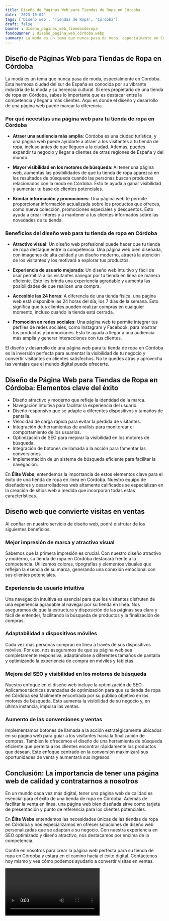```yaml
---
title: Diseño de Páginas Web para Tiendas de Ropa en Córdoba
date: '2023-10-04'
tags: ['Diseño web', 'Tiendas de Ropa', 'Córdoba']
draft: false
banner : diseño_paginas_web_tiendasderopa
fondoBanner : diseño_pagina_web_córdoba.webp
summary: La moda es un tema que nunca pasa de moda, especialmente en Córdoba. Esta hermosa ciudad del sur de España es conocida por su vibrante industria de la moda y su herencia cultural. Si eres propietario de una tienda de ropa en Córdoba, sabes lo importante que es destacar entre la competencia y llegar a más clientes. Aquí es donde el diseño y desarrollo de una página web puede marcar la diferencia.
---
```


## Diseño de Páginas Web para Tiendas de Ropa en Córdoba

La moda es un tema que nunca pasa de moda, especialmente en Córdoba. Esta hermosa ciudad del sur de España es conocida por su vibrante industria de la moda y su herencia cultural. Si eres propietario de una tienda de ropa en Córdoba, sabes lo importante que es destacar entre la competencia y llegar a más clientes. Aquí es donde el diseño y desarrollo de una página web puede marcar la diferencia.

### Por qué necesitas una página web para tu tienda de ropa en Córdoba

- **Atraer una audiencia más amplia**: Córdoba es una ciudad turística, y una página web puede ayudarte a atraer a los visitantes a tu tienda de ropa, incluso antes de que lleguen a la ciudad. Además, puedes expandir tu negocio y llegar a clientes de otras regiones de España y del mundo.

- **Mayor visibilidad en los motores de búsqueda**: Al tener una página web, aumentas las posibilidades de que tu tienda de ropa aparezca en los resultados de búsqueda cuando las personas buscan productos relacionados con la moda en Córdoba. Esto te ayuda a ganar visibilidad y aumentar tu base de clientes potenciales.

- **Brindar información y promociones**: Una página web te permite proporcionar información actualizada sobre los productos que ofreces, como nueva colección, promociones especiales y descuentos. Esto ayuda a crear interés y a mantener a tus clientes informados sobre las novedades de tu tienda.

### Beneficios del diseño web para tu tienda de ropa en Córdoba

- **Atractivo visual**: Un diseño web profesional puede hacer que tu tienda de ropa destaque entre la competencia. Una página web bien diseñada, con imágenes de alta calidad y un diseño moderno, atraerá la atención de los visitantes y los motivará a explorar tus productos.

- **Experiencia de usuario mejorada**: Un diseño web intuitivo y fácil de usar permitirá a los visitantes navegar por tu tienda en línea de manera eficiente. Esto les brinda una experiencia agradable y aumenta las posibilidades de que realicen una compra.

- **Accesible las 24 horas**: A diferencia de una tienda física, una página web está disponible las 24 horas del día, los 7 días de la semana. Esto significa que tus clientes pueden realizar compras en cualquier momento, incluso cuando la tienda está cerrada. 

- **Promoción en redes sociales**: Una página web te permite integrar tus perfiles de redes sociales, como Instagram y Facebook, para mostrar tus productos y promociones. Esto te ayuda a llegar a una audiencia más amplia y generar interacciones con tus clientes.

El diseño y desarrollo de una página web para tu tienda de ropa en Córdoba es la inversión perfecta para aumentar la visibilidad de tu negocio y convertir visitantes en clientes satisfechos. No te quedes atrás y aprovecha las ventajas que el mundo digital puede ofrecerte.

<GifSeo />

<Cta />

## Diseño de Página Web para Tiendas de Ropa en Córdoba: Elementos clave del éxito

- Diseño atractivo y moderno que refleje la identidad de la marca.
- Navegación intuitiva para facilitar la experiencia del usuario.
- Diseño responsivo que se adapte a diferentes dispositivos y tamaños de pantalla.
- Velocidad de carga rápida para evitar la pérdida de visitantes.
- Integración de herramientas de análisis para monitorear el comportamiento de los usuarios.
- Optimización de SEO para mejorar la visibilidad en los motores de búsqueda.
- Integración de botones de llamada a la acción para fomentar las conversiones.
- Implementación de un sistema de búsqueda eficiente para facilitar la navegación.

En **Élite Webs**, entendemos la importancia de estos elementos clave para el éxito de una tienda de ropa en línea en Córdoba. Nuestro equipo de diseñadores y desarrolladores web altamente calificados se especializan en la creación de sitios web a medida que incorporan todas estas características.

## Diseño web que convierte visitas en ventas

Al confiar en nuestro servicio de diseño web, podrá disfrutar de los siguientes beneficios:

### Mejor impresión de marca y atractivo visual

Sabemos que la primera impresión es crucial. Con nuestro diseño atractivo y moderno, su tienda de ropa en Córdoba destacará frente a la competencia. Utilizamos colores, tipografías y elementos visuales que reflejan la esencia de su marca, generando una conexión emocional con sus clientes potenciales.

### Experiencia de usuario intuitiva

Una navegación intuitiva es esencial para que los visitantes disfruten de una experiencia agradable al navegar por su tienda en línea. Nos aseguramos de que la estructura y disposición de las páginas sea clara y fácil de entender, facilitando la búsqueda de productos y la finalización de compras.

### Adaptabilidad a dispositivos móviles

Cada vez más personas compran en línea a través de sus dispositivos móviles. Por eso, nos aseguramos de que su página web sea completamente responsiva, adaptándose a diferentes tamaños de pantalla y optimizando la experiencia de compra en móviles y tabletas.

### Mejora del SEO y visibilidad en los motores de búsqueda

Nuestro enfoque en el diseño web incluye la optimización de SEO. Aplicamos técnicas avanzadas de optimización para que su tienda de ropa en Córdoba sea fácilmente encontrada por su público objetivo en los motores de búsqueda. Esto aumenta la visibilidad de su negocio y, en última instancia, impulsa las ventas.

### Aumento de las conversiones y ventas

Implementamos botones de llamada a la acción estratégicamente ubicados en su página web para guiar a los visitantes hacia la finalización de compras. También le ofrecemos el diseño de una herramienta de búsqueda eficiente que permita a los clientes encontrar rápidamente los productos que desean. Este enfoque centrado en la conversión maximizará sus oportunidades de venta y aumentará sus ingresos.

## Conclusión: La importancia de tener una página web de calidad y contratarnos a nosotros

En un mundo cada vez más digital, tener una página web de calidad es esencial para el éxito de una tienda de ropa en Córdoba. Además de facilitar la venta en línea, una página web bien diseñada sirve como tarjeta de presentación y punto de referencia para los clientes potenciales.

En **Élite Webs** entendemos las necesidades únicas de las tiendas de ropa en Córdoba y nos especializamos en ofrecer soluciones de diseño web personalizadas que se adaptan a su negocio. Con nuestra experiencia en SEO optimizado y diseño atractivo, nos destacamos por encima de la competencia.

Confíe en nosotros para crear la página web perfecta para su tienda de ropa en Córdoba y estará en el camino hacia el éxito digital. Contáctenos hoy mismo y vea cómo podemos ayudarlo a convertir visitas en ventas.

<Video />

<CtaBot job='Tiendas de Ropa' city='Córdoba'/>

<Gmaps query='Córdoba+españa+maps' />